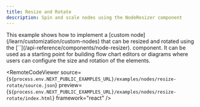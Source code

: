 ```yaml
---
title: Resize and Rotate
description: Spin and scale nodes using the NodeResizer component
---
```



<ExampleLayout>
This example shows how to implement a [custom node](/learn/customization/custom-nodes)
that can be resized and rotated using the [`<NodeResizer />`](/api-reference/components/node-resizer).
component. It can be used as a starting point for building flow chart editors or
diagrams where users can configure the size and rotation of the elements.

<RemoteCodeViewer
  source={`${process.env.NEXT_PUBLIC_EXAMPLES_URL}/examples/nodes/resize-rotate/source.json`}
  preview={`${process.env.NEXT_PUBLIC_EXAMPLES_URL}/examples/nodes/resize-rotate/index.html`}
  framework="react"
/>

</ExampleLayout>
